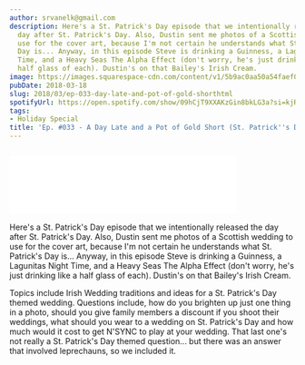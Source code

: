 ```yaml
---
author: srvanelk@gmail.com
description: Here's a St. Patrick's Day episode that we intentionally released the
  day after St. Patrick's Day. Also, Dustin sent me photos of a Scottish wedding to
  use for the cover art, because I'm not certain he understands what St. Patrick's
  Day is... Anyway, in this episode Steve is drinking a Guinness, a Lagunitas Night
  Time, and a Heavy Seas The Alpha Effect (don't worry, he's just drinking like a
  half glass of each). Dustin's on that Bailey's Irish Cream.
image: https://images.squarespace-cdn.com/content/v1/5b9ac0aa50a54faef024c950/1574375321092-B12I9P6GDGZWGTP32VWH/stpatty.jpeg?format=original
pubDate: 2018-03-18
slug: 2018/03/ep-033-day-late-and-pot-of-gold-shorthtml
spotifyUrl: https://open.spotify.com/show/09hCjT9XXAKzGin8bkLG3a?si=kjRZvQ1JTb6Ov3HVzSSlWA
tags:
- Holiday Special
title: 'Ep. #033 - A Day Late and a Pot of Gold Short (St. Patrick''s Day Special)'
---
```


<figure>
  <img src="https://images.squarespace-cdn.com/content/v1/5b9ac0aa50a54faef024c950/1574375321092-B12I9P6GDGZWGTP32VWH/stpatty.jpeg?format=original" alt="" />
</figure>
<iframe class="embedly-embed" src="//cdn.embedly.com/widgets/media.html?src=https%3A%2F%2Fanchor.fm%2Fweddingphotohangover%2Fembed%2Fepisodes%2FEp--033---A-Day-Late-and-a-Pot-of-Gold-Short-St--Patricks-Day-Special-e1rih8&url=https%3A%2F%2Fanchor.fm%2Fweddingphotohangover%2Fepisodes%2FEp--033---A-Day-Late-and-a-Pot-of-Gold-Short-St--Patricks-Day-Special-e1rih8&image=http%3A%2F%2Fi1.sndcdn.com%2Fartworks-000318643320-o01ora-original.jpg&key=61d05c9d54e8455ea7a9677c366be814&type=text%2Fhtml&schema=anchor&wmode=opaque" width="400" height="102" scrolling="no" frameborder="0" allow="autoplay; fullscreen" allowfullscreen="true"></iframe>

Here's a St. Patrick's Day episode that we intentionally released the day after St. Patrick's Day. Also, Dustin sent me photos of a Scottish wedding to use for the cover art, because I'm not certain he understands what St. Patrick's Day is... Anyway, in this episode Steve is drinking a Guinness, a Lagunitas Night Time, and a Heavy Seas The Alpha Effect (don't worry, he's just drinking like a half glass of each). Dustin's on that Bailey's Irish Cream.

Topics include Irish Wedding traditions and ideas for a St. Patrick's Day themed wedding. Questions include, how do you brighten up just one thing in a photo, should you give family members a discount if you shoot their weddings, what should you wear to a wedding on St. Patrick's Day and how much would it cost to get N'SYNC to play at your wedding. That last one's not really a St. Patrick's Day themed question... but there was an answer that involved leprechauns, so we included it.